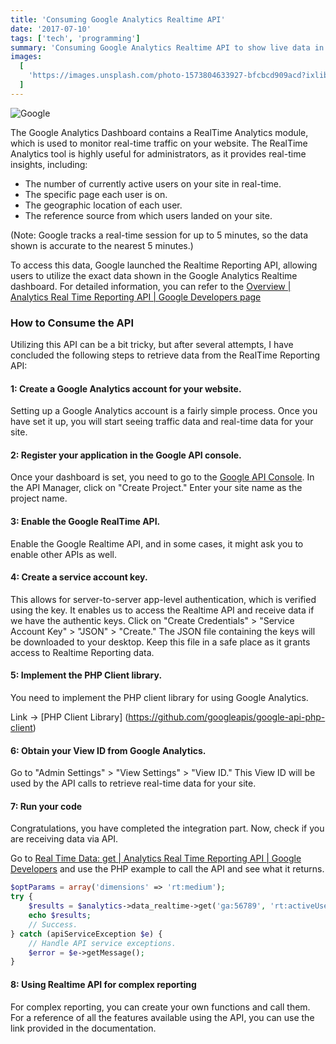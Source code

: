 ```yaml
---
title: 'Consuming Google Analytics Realtime API'
date: '2017-07-10'
tags: ['tech', 'programming']
summary: 'Consuming Google Analytics Realtime API to show live data in PHP'
images:
  [
    'https://images.unsplash.com/photo-1573804633927-bfcbcd909acd?ixlib=rb-4.0.3&auto=format&fit=crop&w=500&q=80',
  ]
---
```


![Google](https://images.unsplash.com/photo-1573804633927-bfcbcd909acd?ixlib=rb-4.0.3&auto=format&fit=crop&w=500&q=80)

The Google Analytics Dashboard contains a RealTime Analytics module, which is used to monitor real-time traffic on your website. The RealTime Analytics tool is highly useful for administrators, as it provides real-time insights, including:

- The number of currently active users on your site in real-time.
- The specific page each user is on.
- The geographic location of each user.
- The reference source from which users landed on your site.

(Note: Google tracks a real-time session for up to 5 minutes, so the data shown is accurate to the nearest 5 minutes.)

To access this data, Google launched the Realtime Reporting API, allowing users to utilize the exact data shown in the Google Analytics Realtime dashboard. For detailed information, you can refer to the
[Overview | Analytics Real Time Reporting API | Google Developers page](https://developers.google.com/analytics/devguides/reporting/realtime/v3/)

### How to Consume the API

Utilizing this API can be a bit tricky, but after several attempts, I have concluded the following steps to retrieve data from the RealTime Reporting API:

#### 1: Create a Google Analytics account for your website.

Setting up a Google Analytics account is a fairly simple process. Once you have set it up, you will start seeing traffic data and real-time data for your site.

#### 2: Register your application in the Google API console.

Once your dashboard is set, you need to go to the [Google API Console](https://console.cloud.google.com/apis/dashboard). In the API Manager, click on "Create Project." Enter your site name as the project name.

#### 3: Enable the Google RealTime API.

Enable the Google Realtime API, and in some cases, it might ask you to enable other APIs as well.

#### 4: Create a service account key.

This allows for server-to-server app-level authentication, which is verified using the key. It enables us to access the Realtime API and receive data if we have the authentic keys. Click on "Create Credentials" > "Service Account Key" > "JSON" > "Create." The JSON file containing the keys will be downloaded to your desktop. Keep this file in a safe place as it grants access to Realtime Reporting data.

#### 5: Implement the PHP Client library.

You need to implement the PHP client library for using Google Analytics.

Link -> [PHP Client Library] (https://github.com/googleapis/google-api-php-client)

#### 6: Obtain your View ID from Google Analytics.

Go to "Admin Settings" > "View Settings" > "View ID." This View ID will be used by the API calls to retrieve real-time data for your site.

#### 7: Run your code

Congratulations, you have completed the integration part. Now, check if you are receiving data via API.

Go to [Real Time Data: get | Analytics Real Time Reporting API | Google Developers](https://developers.google.com/analytics/devguides/reporting/realtime/v3/reference/data/realtime/get#examples) and use the PHP example to call the API and see what it returns.

```php
$optParams = array('dimensions' => 'rt:medium');
try {
    $results = $analytics->data_realtime->get('ga:56789', 'rt:activeUsers', $optParams);
    echo $results;
    // Success.
} catch (apiServiceException $e) {
    // Handle API service exceptions.
    $error = $e->getMessage();
}
```

#### 8: Using Realtime API for complex reporting

For complex reporting, you can create your own functions and call them. For a reference of all the features available using the API, you can use the link provided in the documentation.
